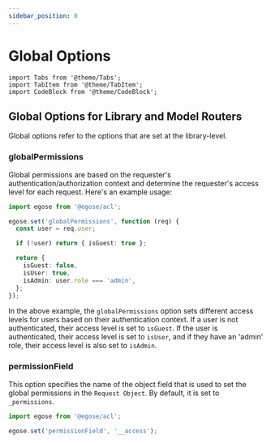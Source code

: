 ```yaml
---
sidebar_position: 0
---
```


# Global Options

```mdx-code-block
import Tabs from '@theme/Tabs';
import TabItem from '@theme/TabItem';
import CodeBlock from '@theme/CodeBlock';
```

## Global Options for Library and Model Routers

Global options refer to the options that are set at the library-level.

### globalPermissions

Global permissions are based on the requester's authentication/authorization context and determine the requester's access level for each request. Here's an example usage:

```ts
import egose from '@egose/acl';

egose.set('globalPermissions', function (req) {
  const user = req.user;

  if (!user) return { isGuest: true };

  return {
    isGuest: false,
    isUser: true,
    isAdmin: user.role === 'admin',
  };
});
```

In the above example, the `globalPermissions` option sets different access levels for users based on their authentication context. If a user is not authenticated, their access level is set to `isGuest`. If the user is authenticated, their access level is set to `isUser`, and if they have an 'admin' role, their access level is also set to `isAdmin`.

### permissionField

This option specifies the name of the object field that is used to set the global permissions in the `Request Object`. By default, it is set to `_permissions`.

```ts
import egose from '@egose/acl';

egose.set('permissionField', '__access');
```
